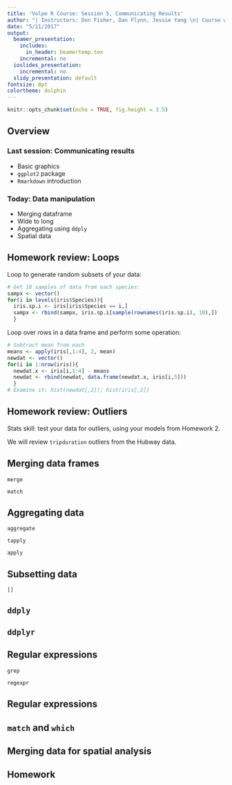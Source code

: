 ```yaml
---
title: 'Volpe R Course: Session 5, Communicating Results'
author: "| Instructors: Don Fisher, Dan Flynn, Jessie Yang \n| Course webpage: http://bit.ly/volpeR\n"
date: "5/11/2017"
output:
  beamer_presentation:
    includes:
      in_header: beamertemp.tex
    incremental: no
  ioslides_presentation:
    incremental: no
  slidy_presentation: default
fontsize: 8pt
colortheme: dolphin
---
```


```r
knitr::opts_chunk$set(echo = TRUE, fig.height = 3.5)
```


## Overview 

### Last session: Communicating results 

- Basic graphics
- `ggplot2` package
- `Rmarkdown` introduction

### Today: Data manipulation

- Merging dataframe
- Wide to long
- Aggregating using `ddply`
- Spatial data

## Homework review: Loops
Loop to generate random subsets of your data:

```r
# Get 10 samples of data from each species:
sampx <- vector()
for(i in levels(iris$Species)){
  iris.sp.i <- iris[iris$Species == i,]
  sampx <- rbind(sampx, iris.sp.i[sample(rownames(iris.sp.i), 10),])
  }
```

Loop over rows in a data frame and perform some operation:
```r
# Subtract mean from each 
means <- apply(iris[,1:4], 2, mean)
newdat <- vector()
for(i in 1:nrow(iris)){
  newdat.x <- iris[i,1:4] - means
  newdat <- rbind(newdat, data.frame(newdat.x, iris[i,5]))
  }
# Examine it: hist(newdat[,2]); hist(iris[,2])
```

## Homework review: Outliers

Stats skill: test your data for outliers, using your models from Homework 2. 

We will review `tripduration` outliers from the Hubway data.

## Merging data frames

`merge`

`match`

## Aggregating data

`aggregate`

`tapply`

`apply`

## Subsetting data

`[]`


## `ddply` 



## `ddplyr` 

## Regular expressions

`grep`

`regexpr`


## Regular expressions

## `match` and `which`

## Merging data for spatial analysis

## Homework

### 
